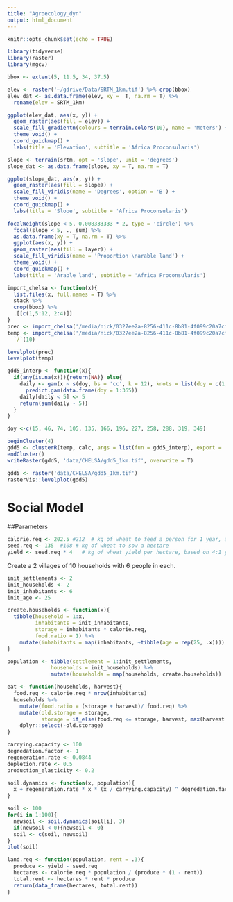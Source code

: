 ```yaml
---
title: "Agroecology_dyn"
output: html_document
---
```


```r
knitr::opts_chunk$set(echo = TRUE)
```

```r
library(tidyverse)
library(raster)
library(mgcv)
```

```r
bbox <- extent(5, 11.5, 34, 37.5)
```

```r
elev <- raster('~/gdrive/Data/SRTM_1km.tif') %>% crop(bbox)
elev_dat <- as.data.frame(elev, xy =  T, na.rm = T) %>%
  rename(elev = SRTM_1km)

ggplot(elev_dat, aes(x, y)) +
  geom_raster(aes(fill = elev)) +
  scale_fill_gradientn(colours = terrain.colors(10), name = 'Meters') +
  theme_void() +
  coord_quickmap() +
  labs(title = 'Elevation', subtitle = 'Africa Proconsularis')
```

```r
slope <- terrain(srtm, opt = 'slope', unit = 'degrees')
slope_dat <- as.data.frame(slope, xy = T, na.rm = T)

ggplot(slope_dat, aes(x, y)) +
  geom_raster(aes(fill = slope)) +
  scale_fill_viridis(name = 'Degrees', option = 'B') +
  theme_void() +
  coord_quickmap() +
  labs(title = 'Slope', subtitle = 'Africa Proconsularis')
```

```r
focalWeight(slope < 5, 0.008333333 * 2, type = 'circle') %>%
  focal(slope < 5, ., sum) %>%
  as.data.frame(xy = T, na.rm = T) %>%
  ggplot(aes(x, y)) +
  geom_raster(aes(fill = layer)) +
  scale_fill_viridis(name = 'Proportion \narable land') +
  theme_void() +
  coord_quickmap() +
  labs(title = 'Arable land', subtitle = 'Africa Proconsularis')
```

```r
import_chelsa <- function(x){
  list.files(x, full.names = T) %>% 
  stack %>%
  crop(bbox) %>%
  .[[c(1,5:12, 2:4)]]
}
prec <- import_chelsa('/media/nick/0327ee2a-8256-411c-8b81-4f099c20a7cf/CHELSA/prec/')
temp <- import_chelsa('/media/nick/0327ee2a-8256-411c-8b81-4f099c20a7cf/CHELSA/temp/') %>%
  `/`(10)

levelplot(prec)
levelplot(temp)
```

```r
gdd5_interp <- function(x){
  if(any(is.na(x))){return(NA)} else{
    daily <- gam(x ~ s(doy, bs = 'cc', k = 12), knots = list(doy = c(1, 366))) %>%
      predict.gam(data.frame(doy = 1:365)) 
    daily[daily < 5] <- 5
    return(sum(daily - 5))
  }
}

doy <-c(15, 46, 74, 105, 135, 166, 196, 227, 258, 288, 319, 349)
```

```r
beginCluster(4)
gdd5 <- clusterR(temp, calc, args = list(fun = gdd5_interp), export = 'doy')
endCluster()
writeRaster(gdd5, 'data/CHELSA/gdd5_1km.tif', overwrite = T)
```

```r
gdd5 <- raster('data/CHELSA/gdd5_1km.tif')
rasterVis::levelplot(gdd5)
```

# Social Model
##Parameters
```r
calorie.req <- 202.5 #212  # kg of wheat to feed a person for 1 year, assuming grain is 75% of diet
seed.req <- 135  #108 # kg of wheat to sow a hectare
yield <- seed.req * 4   # kg of wheat yield per hectare, based on 4:1 yields
```

Create a 2 villages of 10 households with 6 people in each.
```r
init_settlements <- 2 
init_households <- 2
init_inhabitants <- 6
init_age <- 25

create.households <- function(x){
  tibble(household = 1:x,
         inhabitants = init_inhabitants,
         storage = inhabitants * calorie.req,
         food.ratio = 1) %>%
    mutate(inhabitants = map(inhabitants, ~tibble(age = rep(25, .x))))
}

population <- tibble(settlement = 1:init_settlements,
              households = init_households) %>%
              mutate(households = map(households, create.households))
```




```r
eat <- function(households, harvest){
  food.req <- calorie.req * nrow(inhabitants)
  households %>%
    mutate(food.ratio = (storage + harvest)/ food.req) %>%
    mutate(old.storage = storage,
           storage = if_else(food.req <= storage, harvest, max(harvest - (food.req - old.storage), 0))) %>%
    dplyr::select(-old.storage)
}
```


```r
carrying.capacity <- 100
degredation.factor <- 1
regeneration.rate <- 0.0844
depletion.rate <- 0.5
production_elasticity <- 0.2

soil.dynamics <- function(x, population){
  x + regeneration.rate * x * (x / carrying.capacity) ^ degredation.factor * (1 - x / carrying.capacity) - depletion.rate * population
}

soil <- 100
for(i in 1:100){
  newsoil <- soil.dynamics(soil[i], 3)  
  if(newsoil < 0){newsoil <- 0}
  soil <- c(soil, newsoil)
}
plot(soil)
```



```r
land.req <- function(population, rent = .3){
  produce <- yield - seed.req
  hectares <- calorie.req * population / (produce * (1 - rent)) 
  total.rent <- hectares * rent * produce
  return(data_frame(hectares, total.rent))
}
```
